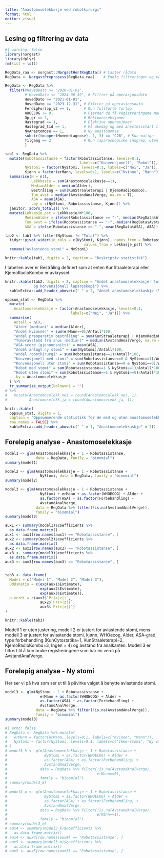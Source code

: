 ```yaml
---
title: "Anastomoselekkasje ved robotkirurgi"
format: html
editor: visual
---
```


## Lesing og filtrering av data

```r
#| warning: false
library(norgast)
library(dplyr)
rm(list = ls())

RegData_raa <- norgast::NorgastHentRegData() # Laster rådata
RegData <- NorgastPreprosess(RegData_raa)    # Enkle filtreringer og variabeldefinisjoner

RegData <- RegData %>% 
  filter(#HovedDato >= "2020-01-01",
         # HovedDato <= "2024-06-30", # Filtrer på operasjonsdato
         HovedDato >= "2021-01-01",
         HovedDato <= "2023-12-31", # Filtrer på operasjonsdato
         FerdigForlop_v2 == 1,      # Kun fullførte forløp
         WHOECOG != 9,              # Fjerner de få registreringene med "Ukjent" WHOECOG
         Op_gr == 2,                # Rektumreseksjoner
         Hastegrad == 1,            # Elektive operasjoner
         Hastegrad_tid == 1,        # På ukedag og med anestesistart i normalarbeidstid
         NyAnastomose == 1,         # Ny anastomomse
         substr(toupper(Hoveddiagnose), 1, 3) == "C20", # Kun malign
         Tilgang == 2               # Kun laparoskopiske inngrep, uten de konverterte
         )

```

```r
tab1 <- RegData %>%
  mutate(Robotassistanse = factor(Robotassistanse, levels=0:1, 
                                  labels=c("Konvensjonell", "Robot")),
         NyStomi = factor(NyStomi, levels=0:1, labels=c("Nei", "Ja")),
         Kjønn = factor(erMann, levels=0:1, labels=c("Kvinne", "Mann"))) %>% 
  summarise(N = n(),
            Lekkkasje = sum(Anastomoselekkasje==1),
            MedianAlder = median(Alder),
            Bestråling = sum(KunStraaleterapi | KjemoRadioKombo),
            Tum_avst = median(AvstandAnalVerge, na.rm = T),
            ASA = mean(ASA),
            .by = c(NyStomi, Robotassistanse, Kjønn)) %>% 
  janitor::adorn_totals() %>% 
  mutate(Lekkasje_pst = Lekkkasje/N*100,
         MedianAlder = ifelse(Robotassistanse == "-", median(RegData$Alder), MedianAlder),
         Tum_avst = ifelse(Robotassistanse == "-", median(RegData$AvstandAnalVerge, na.rm = T), Tum_avst),
         ASA = ifelse(Robotassistanse == "-", mean(RegData$ASA), ASA))

tab2 <- tab1 %>% filter(NyStomi != "Total") %>% 
  tidyr::pivot_wider(id_cols = c(NyStomi, Kjønn), names_from = Robotassistanse,
                                    values_from = Lekkasje_pst) %>% 
  rename("Avlastende stomi" = NyStomi)

knitr::kable(tab1, digits = 2, caption = "Deskriptiv statistikk")
```

I tabellen over er Bestråling definert som at enten KunStraaleterapi eller KjemoRadioKombo er avkrysset.

```r
knitr::kable(tab2, digits = 2, caption = "Andel anastomoselekkasjer for robotassistert
             og konvensjonell laparoskopi") %>% 
  kableExtra::add_header_above(c(" " = 2, "Andel anastomoselekkaskje (%)" = 2))

```

```r
oppsum_stat <- RegData %>% 
  mutate(
    Anastomoselekkasje = factor(Anastomoselekkasje, levels=0:1, 
                              labels=c("Nei", "Ja"))) %>% 
  summarise(
    Antall = n(),
    "Alder (median)" = median(Alder),
    "Andel kvinnner" = sum(erMann==0)/Antall*100,
    "Andel preoperativ bestråling" = sum(KunStraaleterapi | KjemoRadioKombo)/Antall*100,
    "Tumoravstand fra anus (median)" = median(AvstandAnalVerge, na.rm = T),
    "ASA-score (gjennonsnitt)" = mean(ASA),
    "Andel anlagt ny stomi" = sum(NyStomi)/Antall*100,
    "Andel robotkirurgi" = sum(Robotassistanse==1)/Antall*100,
    "Konvensjonell med stomi" = sum(Robotassistanse==0 & NyStomi==1)/Antall*100,
    "Konvensjonell uten stomi" = sum(Robotassistanse==0 & NyStomi==0)/Antall*100,
    "Robot med stomi" = sum(Robotassistanse==1 & NyStomi==1)/Antall*100,
    "Robot uten stomi" = sum(Robotassistanse==1 & NyStomi==0)/Antall*100,
    .by = Anastomoselekkasje
  ) %>% 
  tr_summarize_output(kolnavn1 = "")
# %>% 
#   mutate(Anastomoselekk_nei = round(Anastomoselekk_nei, 1),
#          Anastomoselekk_ja = round(Anastomoselekk_ja, 1))

knitr::kable(
  oppsum_stat, digits = 1, 
  caption = "Oppsummerende statistikk for de med og uten anastomoselekkasje",
  row.names = FALSE) %>% 
  kableExtra::add_header_above(c(" " = 1, "Anastomoselekkaskje" = 2))

```


## Foreløpig analyse - Anastomoselekkasje

```r
model1 <- glm(Anastomoselekkasje ~ 1 + Robotassistanse, 
              data = RegData, family = "binomial")
summary(model1)

model2 <- glm(Anastomoselekkasje ~ 1 + Robotassistanse + 
                NyStomi, data = RegData, family = "binomial")
summary(model2)

model3 <- glm(Anastomoselekkasje ~ 1 + Robotassistanse + 
                NyStomi + erMann + as.factor(WHOECOG) + Alder +
                as.factor(ASA) + as.factor(Forbehandling) +
                AvstandAnalVerge,
              data = RegData %>% filter(!is.na(AvstandAnalVerge)), 
              family = "binomial")
summary(model3)

aux1 <- summary(model1)$coefficients %>%
  as.data.frame.matrix() 
aux1 <- aux1[row.names(aux1) == "Robotassistanse", ]
aux2 <- summary(model2)$coefficients %>%
  as.data.frame.matrix() 
aux2 <- aux2[row.names(aux2) == "Robotassistanse", ]
aux3 <- summary(model3)$coefficients %>%
  as.data.frame.matrix() 
aux3 <- aux3[row.names(aux3) == "Robotassistanse", ]


tab3 <- data.frame(
  Model = c("Model 1", "Model 2", "Model 3"),
  OddsRatio = c(exp(aux1$Estimate),
                exp(aux2$Estimate),
                exp(aux3$Estimate)),
  p.verdi = c(aux1$`Pr(>|z|)`,
                aux2$`Pr(>|z|)`,
                aux3$`Pr(>|z|)`)
)

knitr::kable(tab3)

```

Modell 1 er uten justering, modell 2 er justert for avlastende stomi, mens modell 3 er justert for avlastende stomi, kjønn, WHOecog, Alder, ASA-grad, type forbehandling (KunCytostatika=1, KunStraaleterapi=2, KjemoRadioKombo=3, Ingen = 4) og avstand fra analkanten. Modell 3 er filtrert til å kun bruke registreringene som har en verdi på AvstandAnalVerge.

## Foreløpig analyse - Ny stomi

Her ser vi på hva som ser ut til å påvirke valget å benytte avlastende stomi.

```r

model3 <- glm(NyStomi ~ 1 + Robotassistanse + 
                erMann + as.factor(WHOECOG) + Alder +
                as.factor(ASA) + as.factor(Forbehandling) +
                AvstandAnalVerge,
              data = RegData %>% filter(!is.na(AvstandAnalVerge)), 
              family = "binomial")
summary(model3)


```

```r
#| echo: false
# RegData <- RegData %>% mutate(
#   erMann = factor(erMann, levels=0:1, labels=c("Kvinne", "Mann")),
#   NyStomi = factor(NyStomi, levels=0:1, labels=c("Ikke-stomi", "Ny stomi"))
# )
# model3_k <- glm(Anastomoselekkasje ~ 1 + Robotassistanse + 
#                 NyStomi + as.factor(WHOECOG) + Alder +
#                 as.factor(ASA) + as.factor(Forbehandling) +
#                 AvstandAnalVerge,
#               data = RegData %>% filter(!is.na(AvstandAnalVerge),
#                                         erMann==0), 
#               family = "binomial")
# summary(model3_k)
# 
# model3_m <- glm(Anastomoselekkasje ~ 1 + Robotassistanse + 
#                 NyStomi + as.factor(WHOECOG) + Alder +
#                 as.factor(ASA) + as.factor(Forbehandling) +
#                 AvstandAnalVerge,
#               data = RegData %>% filter(!is.na(AvstandAnalVerge),
#                                         erMann==1), 
#               family = "binomial")
# summary(model3_m)
# aux4 <- summary(model3_k)$coefficients %>%
#   as.data.frame.matrix() 
# aux4 <- aux4[row.names(aux4) == "Robotassistanse", ]
# aux5 <- summary(model3_m)$coefficients %>%
#   as.data.frame.matrix() 
# aux5 <- aux5[row.names(aux5) == "Robotassistanse", ]

```
